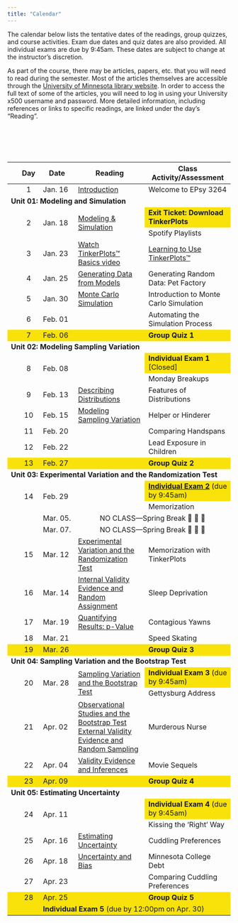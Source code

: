 ```yaml
---
title: "Calendar"
---
```



The calendar below lists the tentative dates of the readings, group quizzes, and course activities. Exam due dates and quiz dates are also provided. All individual exams are due by 9:45am. These dates are subject to change at the instructor's discretion.

As part of the course, there may be articles, papers, etc. that you will need to read during the semester. Most of the articles themselves are accessible through the [University of Minnesota library website](http://www.lib.umn.edu). In order to access the full text of some of the articles, you will need to log in using your University x500 username and password. More detailed information, including references or links to specific readings, are linked under the day's "Reading".

<br /><br />


<br />


<table class="table">

<thead>
<tr>
<th style="width:5%;text-align:center"></th>
<th style="width:10%;text-align:center"">Day</th>
<th style="width:10%;">Date</th>
<th style="width:35%;text-align:center">Reading</th>
<th style="width:50%;">Class Activity/Assessment</th>
</tr>
</thead>


<tbody>

<!-- <span style="margin-left:5px; color:#5a067d;font-size:12px;">*[Notes and Script file updated 09-24-2019]*</span></td> -->

<!-- READING <a class="my-link" href="readings/00-welcome-to-8264.html"><span class="fa fa-book"></span></a> -->

<tr>
<td align="center" style="vertical-align:middle;">&nbsp;</td>
<td align="center" style="vertical-align:middle;">1</td>
<td style="vertical-align:middle;">Jan. 16</td>
<td style="vertical-align:middle;">
  [Introduction](https://zief0002.github.io/statistical-thinking/introduction.html)
</td>
<td>Welcome to EPsy 3264</td>
</tr>


<!-- Unit 01: MODELING AND SIMULATION -->

<tr>
<td colspan="5"><b>Unit 01: Modeling and Simulation</b></td>
</tr>


<tr>
<td align="center" style="vertical-align:middle;" rowspan=2>&nbsp;</td>
<td align="center" style="vertical-align:middle;" rowspan=2>2</td>
<td style="vertical-align:middle;" rowspan=2>Jan. 18</td>
<td style="vertical-align:middle;" rowspan=2>
  [Modeling &amp; Simulation](https://zief0002.github.io/statistical-thinking/modeling-simulation.html)
</td>
<td style="background-color: #f9e209">**Exit Ticket: Download TinkerPlots**</td>
</tr>

<tr>
<td style="vertical-align:middle;">Spotify Playlists</td>
</tr>


<tr>
<td align="center" style="vertical-align:middle;">&nbsp;</td>
<td align="center" style="vertical-align:middle;">3</td>
<td style="vertical-align:middle;">Jan. 23</td>
<td style="vertical-align:middle;">
  [Watch TinkerPlots&trade; Basics video](readings/03-learning-tp.html)
</td>
<td>
  [Learning to Use TinkerPlots&trade;](assignments/00-learning-to-use-tinkerplots.html)
</td>
</tr>


<tr>
<td align="center" style="vertical-align:middle;">&nbsp;</td>
<td align="center" style="vertical-align:middle;">4</td>
<td style="vertical-align:middle;">Jan. 25</td>
<td style="vertical-align:middle;">
  [Generating Data from Models](https://zief0002.github.io/statistical-thinking/generating-data-from-models.html)
</td>
<td style="vertical-align:middle;">Generating Random Data: Pet Factory</td>
</tr>


<tr>
<td align="center" style="vertical-align:middle;">&nbsp;</td>
<td align="center" style="vertical-align:middle;">5</td>
<td style="vertical-align:middle;">Jan. 30</td>
<td style="vertical-align:middle;">
  [Monte Carlo Simulation](https://zief0002.github.io/statistical-thinking/monte-carlo-simulation.html)
</td>
<td style="vertical-align:middle;">Introduction to Monte Carlo Simulation</td>
</tr>


<tr>
<td align="center" style="vertical-align:middle;">&nbsp;</td>
<td align="center" style="vertical-align:middle;">6</td>
<td style="vertical-align:middle;">Feb. 01</td>
<td style="vertical-align:middle;"></td>
<td style="vertical-align:middle;">Automating the Simulation Process</td>
</tr>

<tr style="background-color: #f9e209;">
<td align="center" style="vertical-align:middle;">&nbsp;</td>
<td align="center" style="vertical-align:middle;">7</td>
<td style="vertical-align:middle;">Feb. 06</td>
<td style="vertical-align:middle;"></td>
<td style="vertical-align:middle;">**Group Quiz 1**</td>
</tr>


<!-- Unit 02: MODELING SAMPLING VARIATION -->

<tr>
<td colspan="5"><b>Unit 02: Modeling Sampling Variation</b></td>
</tr>

<tr>
<td align="center" style="vertical-align:middle;" rowspan=2>&nbsp;</td>
<td align="center" style="vertical-align:middle;" rowspan=2>8</td>
<td style="vertical-align:middle;" rowspan=2>Feb. 08</td>
<td style="vertical-align:middle;" rowspan=2></td>
<td style="vertical-align:middle; background-color: #f9e209;">
**Individual Exam 1** [Closed]
  <!-- [**Individual Exam 1**](assignments/individual-exam-01.html) (due by 9:45am) -->
</td>
</tr>

<tr>
<td style="vertical-align:middle;">Monday Breakups</td>
</tr>


<tr>
<td align="center" style="vertical-align:middle;">&nbsp;</td>
<td align="center" style="vertical-align:middle;">9</td>
<td style="vertical-align:middle;">Feb. 13</td>
<td style="vertical-align:middle;">
  [Describing Distributions](https://zief0002.github.io/statistical-thinking/describing-distributions.html)
</td>
<td style="vertical-align:middle;">Features of Distributions</td>
</tr>


<tr>
<td align="center" style="vertical-align:middle;">&nbsp;</td>
<td align="center" style="vertical-align:middle;">10</td>
<td style="vertical-align:middle;">Feb. 15</td>
<td style="vertical-align:middle;">
  [Modeling Sampling Variation](https://zief0002.github.io/statistical-thinking/modeling-sampling-variation.html)
</td>
<td style="vertical-align:middle;">Helper or Hinderer</td>
</tr>


<tr>
<td align="center" style="vertical-align:middle;">&nbsp;</td>
<td align="center" style="vertical-align:middle;">11</td>
<td style="vertical-align:middle;">Feb. 20</td>
<td style="vertical-align:middle;"></td>
<td style="vertical-align:middle;">Comparing Handspans</td>
</tr>


<tr>
<td align="center" style="vertical-align:middle;">&nbsp;</td>
<td align="center" style="vertical-align:middle;">12</td>
<td style="vertical-align:middle;">Feb. 22</td>
<td style="vertical-align:middle;"></td>
<td style="vertical-align:middle;">Lead Exposure in Children</td>
</tr>


<tr style="background-color: #f9e209">
<td align="center" style="vertical-align:middle;">&nbsp;</td>
<td align="center" style="vertical-align:middle;">13</td>
<td style="vertical-align:middle;">Feb. 27</td>
<td style="vertical-align:middle;"></td>
<td style="vertical-align:middle;">**Group Quiz 2**</td>
</tr>


<!-- Unit 03: EXPERIMENTAL VARIATION AND THE RANDOMIZATION TEST -->

<tr>
<td colspan="5"><b>Unit 03: Experimental Variation and the Randomization Test</b></td>
</tr>


<tr>
<td align="center" style="vertical-align:middle;" rowspan=2>&nbsp;</td>
<td align="center" style="vertical-align:middle;" rowspan=2>14</td>
<td style="vertical-align:middle;" rowspan=2>Feb. 29</td>
<td style="vertical-align:middle;" rowspan=2></td>
<td style="background-color: #f9e209">
  <!-- **Individual Exam 2** (due by 9:45am) -->
  [**Individual Exam 2**](assignments/individual-exam-02.html) (due by 9:45am)
</td>
</tr>

<tr>
<td style="vertical-align:middle;">Memorization</td>
</tr>


<tr>
<td align="center" style="vertical-align:middle;">&nbsp;</td>
<td align="center" style="vertical-align:middle;"></td>
<td style="vertical-align:middle;">Mar. 05.</td>
<td align="center" style="vertical-align:middle;" colspan=2>NO CLASS---Spring Break 🎊 🛌 🎉 </td>
</tr>


<tr>
<td align="center" style="vertical-align:middle;">&nbsp;</td>
<td align="center" style="vertical-align:middle;"></td>
<td style="vertical-align:middle;">Mar. 07.</td>
<td align="center" style="vertical-align:middle;" colspan=2>NO CLASS---Spring Break 🎊 🛌 🎉 </td>
</tr>


<tr>
<td align="center" style="vertical-align:middle;">&nbsp;</td>
<td align="center" style="vertical-align:middle;">15</td>
<td style="vertical-align:middle;">Mar. 12</td>
<td style="vertical-align:middle;">
  [Experimental Variation and the Randomization Test](https://zief0002.github.io/statistical-thinking/experimental-variation-and-the-randomization-test.html)
</td>
<td style="vertical-align:middle;">Memorization with TinkerPlots</td>
</tr>



<tr>
<td align="center" style="vertical-align:middle;">&nbsp;</td>
<td align="center" style="vertical-align:middle;">16</td>
<td style="vertical-align:middle;">Mar. 14</td>
<td style="vertical-align:middle;">
  [Internal Validity Evidence and Random Assignment](https://zief0002.github.io/statistical-thinking/internal-validity-evidence-and-random-assignment.html)
</td>
<td style="vertical-align:middle;">Sleep Deprivation</td>
</tr>


<tr>
<td align="center" style="vertical-align:middle;">&nbsp;</td>
<td align="center" style="vertical-align:middle;">17</td>
<td style="vertical-align:middle;">Mar. 19</td>
<td style="vertical-align:middle;">
  [Quantifying Results: p-Value](https://zief0002.github.io/statistical-thinking/quantifying-results-p-value.html)
</td>
<td style="vertical-align:middle;">Contagious Yawns</td>
</tr>


<tr>
<td align="center" style="vertical-align:middle;">&nbsp;</td>
<td align="center" style="vertical-align:middle;">18</td>
<td style="vertical-align:middle;">Mar. 21</td>
<td style="vertical-align:middle;"></td>
<td style="vertical-align:middle;">Speed Skating</td>
</tr>


<tr style="background-color: #f9e209">
<td align="center" style="vertical-align:middle;">&nbsp;</td>
<td align="center" style="vertical-align:middle;">19</td>
<td style="vertical-align:middle;">Mar. 26</td>
<td style="vertical-align:middle;"></td>
<td style="vertical-align:middle;">**Group Quiz 3**</td>
</tr>


<!-- Unit 04: SAMPLING VARIATION AND THE BOOTSTRAP TEST -->

<tr>
<td colspan="5"><b>Unit 04: Sampling Variation and the Bootstrap Test</b></td>
</tr>


<tr>
<td align="center" style="vertical-align:middle;" rowspan=2>&nbsp;</td>
<td align="center" style="vertical-align:middle;" rowspan=2>20</td>
<td style="vertical-align:middle;" rowspan=2>Mar. 28</td>
<td style="vertical-align:middle;" rowspan=2>
  [Sampling Variation and the Bootstrap Test](https://zief0002.github.io/statistical-thinking/sampling-variation-and-the-bootstrap-test.html)
</td>
<td style="background-color: #f9e209">
  **Individual Exam 3** (due by 9:45am)
 <!-- [**Individual Exam 3**](assignments/individual-exam-03.html) (due by 9:45am) -->
</td>
</tr>


<tr>
<td>Gettysburg Address</td>
</tr>

<tr>
<td align="center" style="vertical-align:middle;">&nbsp;</td>
<td align="center" style="vertical-align:middle;">21</td>
<td style="vertical-align:middle;">Apr. 02</td>
<td style="vertical-align:middle;">
  [Observational Studies and the Bootstrap Test](https://zief0002.github.io/statistical-thinking/observational-studies-and-the-bootstrap-test.html)<br />
   [External Validity Evidence and Random Sampling](https://zief0002.github.io/statistical-thinking/external-validity-evidence-and-random-sampling.html)
</td>
<td style="vertical-align:middle;">Murderous Nurse</td>
</tr>


<tr>
<td align="center" style="vertical-align:middle;">&nbsp;</td>
<td align="center" style="vertical-align:middle;">22</td>
<td style="vertical-align:middle;">Apr. 04</td>
<td style="vertical-align:middle;">
  [Validity Evidence and Inferences](https://zief0002.github.io/statistical-thinking/validity-evidence-and-inferences.html)
</td>
<td style="vertical-align:middle;">Movie Sequels</td>
</tr>



<tr style="background-color: #f9e209">
<td align="center" style="vertical-align:middle;">&nbsp;</td>
<td align="center" style="vertical-align:middle;">23</td>
<td style="vertical-align:middle;">Apr. 09</td>
<td style="vertical-align:middle;"></td>
<td style="vertical-align:middle;">**Group Quiz 4**</td>
</tr>


<!-- Unit 05: ESTIMATING UNCERTAINTY -->

<tr>
<td colspan="5"><b>Unit 05: Estimating Uncertainty</b></td>
</tr>


<tr>
<td align="center" style="vertical-align:middle;" rowspan=2>&nbsp;</td>
<td align="center" style="vertical-align:middle;" rowspan=2>24</td>
<td style="vertical-align:middle;" rowspan=2>Apr. 11</td>
<td style="vertical-align:middle;" rowspan=2></td>
<td style="background-color: #f9e209">
  **Individual Exam 4** (due by 9:45am)
  <!-- [**Individual Exam 4**](assignments/individual-exam-04.html) (due by 9:45am) -->
</td>
</tr>


<tr>
<td>Kissing the 'Right' Way</td>
</tr>


<tr>
<td align="center" style="vertical-align:middle;">&nbsp;</td>
<td align="center" style="vertical-align:middle;">25</td>
<td style="vertical-align:middle;">Apr. 16</td>
<td style="vertical-align:middle;">
  [Estimating Uncertainty](https://zief0002.github.io/statistical-thinking/estimating-uncertainty.html)
</td>
<td style="vertical-align:middle;">Cuddling Preferences</td>
</tr>


<tr>
<td align="center" style="vertical-align:middle;">&nbsp;</td>
<td align="center" style="vertical-align:middle;">26</td>
<td style="vertical-align:middle;">Apr. 18</td>
<td style="vertical-align:middle;">
  [Uncertainty and Bias](https://zief0002.github.io/statistical-thinking/uncertainty-and-bias.html)
</td>
<td style="vertical-align:middle;">Minnesota College Debt</td>
</tr>


<tr>
<td align="center" style="vertical-align:middle;">&nbsp;</td>
<td align="center" style="vertical-align:middle;">27</td>
<td style="vertical-align:middle;">Apr. 23</td>
<td style="vertical-align:middle;"></td>
<td style="vertical-align:middle;">Comparing Cuddling Preferences</td>
</tr>


<tr style="background-color: #f9e209">
<td align="center" style="vertical-align:middle;">&nbsp;</td>
<td align="center" style="vertical-align:middle;">28</td>
<td style="vertical-align:middle;">Apr. 25</td>
<td style="vertical-align:middle;"></td>
<td style="vertical-align:middle;">**Group Quiz 5**</td>
</tr>


<tr style="background-color: #f9e209">
<td align="center" style="vertical-align:middle;">&nbsp;</td>
<td align="center" style="vertical-align:middle;"></td>
<td style="vertical-align:middle;" colspan=3>
  **Individual Exam 5** (due by 12:00pm on Apr. 30)
  <!-- [**Individual Exam 5**](assignments/individual-exam-05.html) (due by 12:00pm on Apr. 30) -->
</td>
</tr>


</tbody>
</table>    


